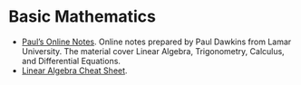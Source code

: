 # Basic Mathematics

* [Paul's Online Notes](https://tutorial.math.lamar.edu/). Online notes prepared by Paul Dawkins from Lamar University. The material cover Linear Algebra, Trigonometry, Calculus, and Differential Equations.
* [Linear Algebra Cheat Sheet](_bookdown_files/_main_files/main_linear-algebra-cheat-sheet.pdf).
